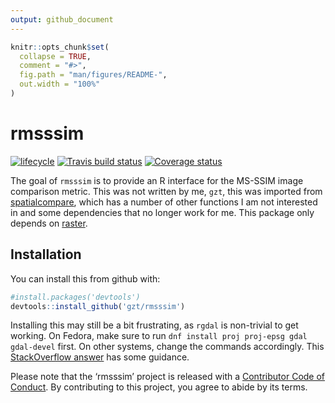 ```yaml
---
output: github_document
---
```


<!-- README.md is generated from README.Rmd. Please edit that file -->

```r
knitr::opts_chunk$set(
  collapse = TRUE,
  comment = "#>",
  fig.path = "man/figures/README-",
  out.width = "100%"
)
```
# rmsssim

  [![lifecycle](https://img.shields.io/badge/lifecycle-experimental-orange.svg)](https://www.tidyverse.org/lifecycle/#experimental) 
    [![Travis build status](https://travis-ci.org/gzt/rmsssim.svg?branch=master)](https://travis-ci.org/gzt/rmsssim)
      [![Coverage status](https://codecov.io/gh/gzt/rmsssim/branch/master/graph/badge.svg)](https://codecov.io/github/gzt/rmsssim?branch=master)

The goal of `rmsssim` is to provide an R interface for the MS-SSIM image comparison metric. This was not written by me, `gzt`, this was imported from [spatialcompare](https://github.com/colinr23/spatialcompare), which has a number of other
functions I am not interested in and some dependencies that no longer work for me. 
This package only depends on [raster](https://cran.r-project.org/package=raster).

## Installation

You can install this from github with:

``` r
#install.packages('devtools')
devtools::install_github('gzt/rmsssim')
```

Installing this may still be a bit frustrating, as `rgdal` is non-trivial to get working. 
On Fedora, make sure to run `dnf install proj proj-epsg gdal gdal-devel` first. 
On other systems, change the commands accordingly. This 
[StackOverflow answer](https://stackoverflow.com/questions/15248815/rgdal-package-installation)
has some guidance.

Please note that the 'rmsssim' project is released with a [Contributor Code of Conduct](.github/CODE_OF_CONDUCT.md). By contributing to this project, you agree to abide by its terms.
